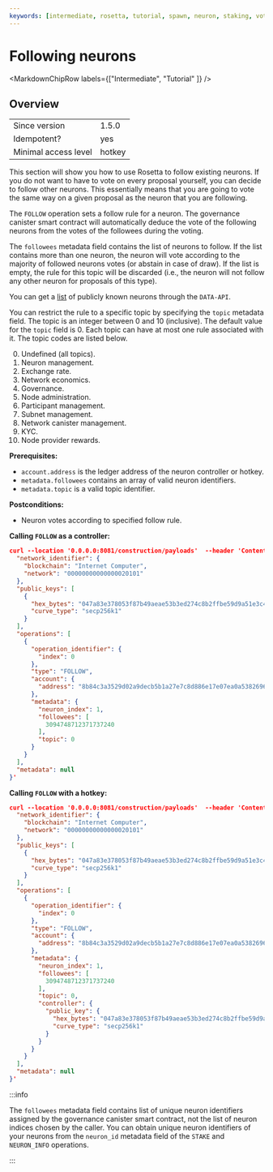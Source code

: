 ```yaml
---
keywords: [intermediate, rosetta, tutorial, spawn, neuron, staking, voting, proposal, follow]
---
```



# Following neurons

<MarkdownChipRow labels={["Intermediate", "Tutorial" ]} />

## Overview
|                      |            |
|----------------------|------------|
| Since version        | 1.5.0      |
| Idempotent?          | yes        |
| Minimal access level | hotkey     |

This section will show you how to use Rosetta to follow existing neurons. 
If you do not want to have to vote on every proposal yourself, you can decide to follow other neurons. This essentially means that you are going to vote the same way on a given proposal as the neuron that you are following. 

The `FOLLOW` operation sets a follow rule for a neuron.
The governance canister smart contract will automatically deduce the vote of the following neurons from the votes of the followees during the voting.

The `followees` metadata field contains the list of neurons to follow.
If the list contains more than one neuron, the neuron will vote according to the majority of followed neurons votes (or abstain in case of draw).
If the list is empty, the rule for this topic will be discarded (i.e., the neuron will not follow any other neuron for proposals of this type).

You can get a [list](/docs/developer-docs/defi/rosetta/icp_rosetta/data_api/list_known_neurons.md) of publicly known neurons through the `DATA-API`. 

You can restrict the rule to a specific topic by specifying the `topic` metadata field.
The topic is an integer between 0 and 10 (inclusive).
The default value for the `topic` field is 0.
Each topic can have at most one rule associated with it.
The topic codes are listed below.

0. Undefined (all topics).
1. Neuron management.
2. Exchange rate.
3. Network economics.
4. Governance.
5. Node administration.
6. Participant management.
7. Subnet management.
8. Network canister management.
9. KYC.
10. Node provider rewards.

<div class="formalpara-title">

**Prerequisites:**

</div>

* `account.address` is the ledger address of the neuron controller or hotkey.
* `metadata.followees` contains an array of valid neuron identifiers.
* `metadata.topic` is a valid topic identifier.

<div class="formalpara-title">

**Postconditions:**

</div>

* Neuron votes according to specified follow rule.

<div class="formalpara-title">

**Calling `FOLLOW` as a controller:**

</div>

```json
curl --location '0.0.0.0:8081/construction/payloads'  --header 'Content-Type: application/json' --data '{
  "network_identifier": {
    "blockchain": "Internet Computer",
    "network": "00000000000000020101"
  },
  "public_keys": [
    {
      "hex_bytes": "047a83e378053f87b49aeae53b3ed274c8b2ffbe59d9a51e3c4d850ca8ac1684f7131b778317c0db04de661c7d08321d60c0507868af41fe3150d21b3c6c757367",
      "curve_type": "secp256k1"
    }
  ],
  "operations": [
    {
      "operation_identifier": {
        "index": 0
      },
      "type": "FOLLOW",
      "account": {
        "address": "8b84c3a3529d02a9decb5b1a27e7c8d886e17e07ea0a538269697ef09c2a27b4"
      },
      "metadata": {
        "neuron_index": 1,
        "followees": [
          3094748712371737240
        ],
        "topic": 0
      }
    }
  ],
  "metadata": null
}'
```

<div class="formalpara-title">

**Calling `FOLLOW` with a hotkey:**

</div>

```json
curl --location '0.0.0.0:8081/construction/payloads'  --header 'Content-Type: application/json' --data '{
  "network_identifier": {
    "blockchain": "Internet Computer",
    "network": "00000000000000020101"
  },
  "public_keys": [
    {
      "hex_bytes": "047a83e378053f87b49aeae53b3ed274c8b2ffbe59d9a51e3c4d850ca8ac1684f7131b778317c0db04de661c7d08321d60c0507868af41fe3150d21b3c6c757367",
      "curve_type": "secp256k1"
    }
  ],
  "operations": [
    {
      "operation_identifier": {
        "index": 0
      },
      "type": "FOLLOW",
      "account": {
        "address": "8b84c3a3529d02a9decb5b1a27e7c8d886e17e07ea0a538269697ef09c2a27b4"
      },
      "metadata": {
        "neuron_index": 1,
        "followees": [
          3094748712371737240
        ],
        "topic": 0,
        "controller": {
          "public_key": {
            "hex_bytes": "047a83e378053f87b49aeae53b3ed274c8b2ffbe59d9a51e3c4d850ca8ac1684f7131b778317c0db04de661c7d08321d60c0507868af41fe3150d21b3c6c757367",
            "curve_type": "secp256k1"
          }
        }
      }
    }
  ],
  "metadata": null
}'
```

:::info

The `followees` metadata field contains list of unique neuron identifiers assigned by the governance canister smart contract, not the list of neuron indices chosen by the caller.
You can obtain unique neuron identifiers of your neurons from the `neuron_id` metadata field of the `STAKE` and `NEURON_INFO` operations.

:::